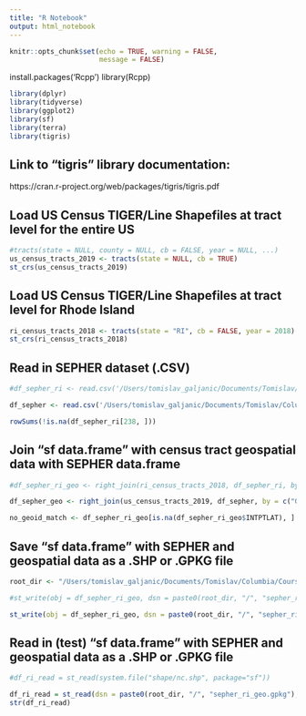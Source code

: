 ```yaml
---
title: "R Notebook"
output: html_notebook
---
```



```r
knitr::opts_chunk$set(echo = TRUE, warning = FALSE,
                      message = FALSE)
```
install.packages('Rcpp')
library(Rcpp)


```r

library(dplyr)
library(tidyverse)
library(ggplot2)
library(sf)
library(terra)
library(tigris)

```


## Link to "tigris" library documentation:
https://cran.r-project.org/web/packages/tigris/tigris.pdf


## Load US Census TIGER/Line Shapefiles at tract level for the entire US
```r
#tracts(state = NULL, county = NULL, cb = FALSE, year = NULL, ...)
us_census_tracts_2019 <- tracts(state = NULL, cb = TRUE)
st_crs(us_census_tracts_2019)

```                   



## Load US Census TIGER/Line Shapefiles at tract level for Rhode Island
```r

ri_census_tracts_2018 <- tracts(state = "RI", cb = FALSE, year = 2018)
st_crs(ri_census_tracts_2018)

```


## Read in SEPHER dataset (.CSV)
```r

#df_sepher_ri <- read.csv('/Users/tomislav_galjanic/Documents/Tomislav/Columbia/Courses/Fall 2021/ENGI E4800/Tedesco/SEPHER 2.0/sepher2.0_cleaned_ri.csv', colClasses = "character")

df_sepher <- read.csv('/Users/tomislav_galjanic/Documents/Tomislav/Columbia/Courses/Fall 2021/ENGI E4800/Tedesco/SEPHER 2.0/sepher2.0_cleaned.csv', colClasses = "character")

```


```r

rowSums(!is.na(df_sepher_ri[238, ]))

```


## Join "sf data.frame" with census tract geospatial data with SEPHER data.frame
```r

#df_sepher_ri_geo <- right_join(ri_census_tracts_2018, df_sepher_ri, by = c("GEOID" = "FIPS"))

df_sepher_geo <- right_join(us_census_tracts_2019, df_sepher, by = c("GEOID" = "FIPS"))

```



```r

no_geoid_match <- df_sepher_ri_geo[is.na(df_sepher_ri_geo$INTPTLAT), ]


```


## Save "sf data.frame" with SEPHER and geospatial data as a .SHP or .GPKG file
```r
root_dir <- "/Users/tomislav_galjanic/Documents/Tomislav/Columbia/Courses/Fall 2021/ENGI E4800/Tedesco/SEPHER 2.0/Shape Files"

#st_write(obj = df_sepher_ri_geo, dsn = paste0(root_dir, "/", "sepher_ri_geo.shp") )

st_write(obj = df_sepher_ri_geo, dsn = paste0(root_dir, "/", "sepher_ri_geo.gpkg"), layer = "sepher_ri_geo.gpkg", driver = "GPKG")

```


## Read in (test) "sf data.frame" with SEPHER and geospatial data as a .SHP or .GPKG file
```r

#df_ri_read = st_read(system.file("shape/nc.shp", package="sf"))

df_ri_read = st_read(dsn = paste0(root_dir, "/", "sepher_ri_geo.gpkg"), layer = "sepher_ri_geo.gpkg")
str(df_ri_read)

```


